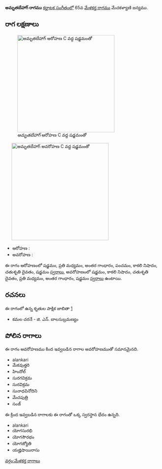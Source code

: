 {{Infobox ragam
	| name          	= అమృతబేహాగ్
	| synonym	    	= 
	| mela          	= 
	| chakra        	= 
	| janaka        	= 
	| type          	= షడవ-ఔడవ
	| arohanam      	= {{svaraC|S|M2|G3|P|N3|D2|S'}} 
	| avarohanam    	= {{svaraC|S'|N3|D2|M2|G3|S}}
	| jeeva         	=
	| chhaya        	=
	| nyasa         	=
	| vishesha      	= 
	| equivalent  		= 
}}
{{కర్ణాటక సంగీత రాగాలు}}
'''అమృతబేహాగ్ రాగము''' [[కర్ణాటక సంగీతం]]లో 65వ [[మేళకర్త రాగము]] మేచకళ్యాణి జన్యము. 


==రాగ లక్షణాలు==
[[Image:amrtabehag_ar_kb2wiki.png|thumb|right|316px|''అమృతబేహాగ్'' ఆరోహణ C వద్ద షడ్జమంతో]]
	[[Image:amrtabehag_av_kb2wiki.png|thumb|right|316px|''అమృతబేహాగ్'' అవరోహణ C వద్ద షడ్జమంతో]]

* ఆరోహణ : {{svaraC|S|M2|G3|P|N3|D2|S'}} 
* అవరోహణ : {{svaraC|S'|N3|D2|M2|G3|S}}

ఈ రాగం ఆరోహణంలో షడ్జమం, ప్రతి మధ్యమం, అంతర గాంధారం, పంచమం, కాకలి  నిషాదం, చతుశృతి దైవతం, షడ్జమం [[స్వరాలు]], అవరోహణంలో షడ్జమం, కాకలి  నిషాదం, చతుశృతి దైవతం, ప్రతి మధ్యమం, అంతర గాంధారం, షడ్జమం [[స్వరాలు]] ఉంటాయి.

==రచనలు==
ఈ రాగంలో ఉన్న కృతుల పాక్షిక జాబితా [https://github.com/ssrihari/ragavardhini/blob/master/ragas/kritis.psv]
* కమల చరనే - జి. ఎన్. బాలసుబ్రమణ్యం




==పోలిన రాగాలు==
ఈ రాగం అవరోహణము కింద ఇవ్వబడిన రాగాల అవరోహణముతో సమానమైనది.
* alankari
* మేకవుత్తరి
* హిందోల్
* సురగవిక్రమ
* సురవిక్రమ
* సునాధవినోదిని
* మేచపుత్రి
* సంజ్

ఈ క్రింద ఇవ్వబడిన రాగాలకు ఈ రాగంతో ఒక్క స్వరస్థాన భేదం ఉన్నది.
* alankari
* యోగసురభి
* యోగసౌరభం
* యోగజ్యోతి
* యజ్హిషాయిరాసు



[[వర్గం:మేళకర్త రాగాలు]]